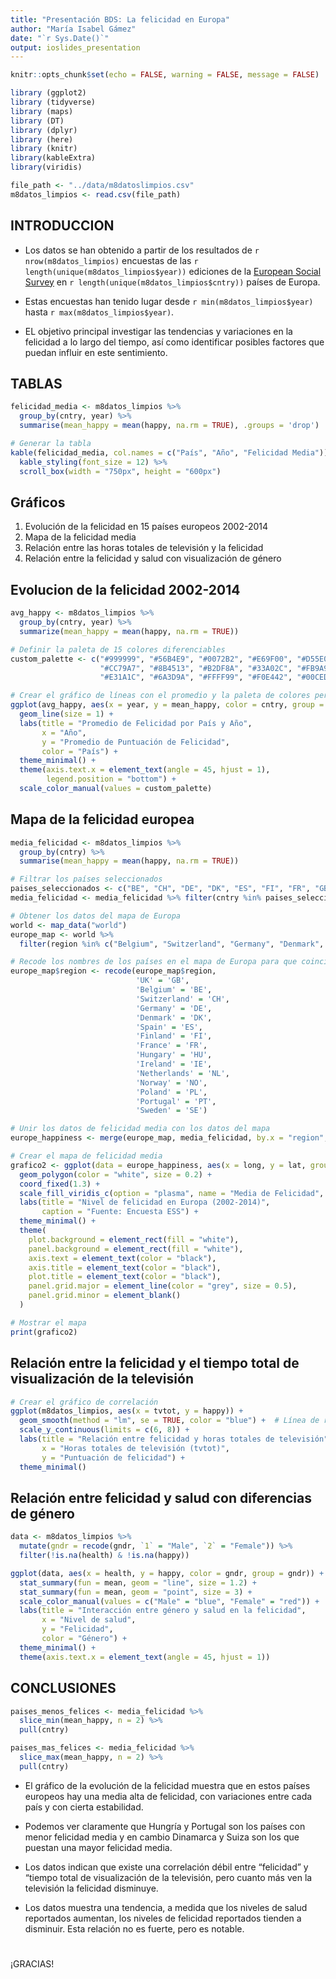```yaml
---
title: "Presentación BDS: La felicidad en Europa"
author: "María Isabel Gámez"
date: "`r Sys.Date()`"
output: ioslides_presentation
---
```


```r
knitr::opts_chunk$set(echo = FALSE, warning = FALSE, message = FALSE)

library (ggplot2)
library (tidyverse)
library (maps)
library (DT)
library (dplyr)
library (here)
library (knitr)
library(kableExtra)
library(viridis)

file_path <- "../data/m8datoslimpios.csv"
m8datos_limpios <- read.csv(file_path)
```

## INTRODUCCION


* Los datos se han obtenido a partir de los resultados de `r nrow(m8datos_limpios)` encuestas de las `r length(unique(m8datos_limpios$year))` ediciones de la [European Social Survey](https://www.europeansocialsurvey.org/) en `r length(unique(m8datos_limpios$cntry))` países de Europa. 


* Estas encuestas han tenido lugar desde `r min(m8datos_limpios$year)` hasta `r max(m8datos_limpios$year)`.


* EL objetivo principal investigar las tendencias y variaciones en la felicidad a lo largo del tiempo, así como identificar posibles factores que puedan influir en este sentimiento.

## TABLAS

```r

felicidad_media <- m8datos_limpios %>%
  group_by(cntry, year) %>%
  summarise(mean_happy = mean(happy, na.rm = TRUE), .groups = 'drop')

# Generar la tabla 
kable(felicidad_media, col.names = c("País", "Año", "Felicidad Media")) %>%
  kable_styling(font_size = 12) %>%
  scroll_box(width = "750px", height = "600px")
```

## Gráficos

1. Evolución de la felicidad en 15 países europeos 2002-2014
2. Mapa de la felicidad media
3. Relación entre las horas totales de televisión y la felicidad
4. Relación entre la felicidad y salud con visualización de género

## Evolucion de la felicidad 2002-2014

```r
avg_happy <- m8datos_limpios %>%
  group_by(cntry, year) %>%
  summarize(mean_happy = mean(happy, na.rm = TRUE))

# Definir la paleta de 15 colores diferenciables
custom_palette <- c("#999999", "#56B4E9", "#0072B2", "#E69F00", "#D55E00",
                    "#CC79A7", "#8B4513", "#B2DF8A", "#33A02C", "#FB9A99",
                    "#E31A1C", "#6A3D9A", "#FFFF99", "#F0E442", "#00CED1")

# Crear el gráfico de líneas con el promedio y la paleta de colores personalizada
ggplot(avg_happy, aes(x = year, y = mean_happy, color = cntry, group = cntry)) +
  geom_line(size = 1) +
  labs(title = "Promedio de Felicidad por País y Año",
       x = "Año",
       y = "Promedio de Puntuación de Felicidad",
       color = "País") +
  theme_minimal() +
  theme(axis.text.x = element_text(angle = 45, hjust = 1),
        legend.position = "bottom") +
  scale_color_manual(values = custom_palette)
```

## Mapa de la felicidad europea 

```r

media_felicidad <- m8datos_limpios %>%
  group_by(cntry) %>%
  summarise(mean_happy = mean(happy, na.rm = TRUE))

# Filtrar los países seleccionados
paises_seleccionados <- c("BE", "CH", "DE", "DK", "ES", "FI", "FR", "GB", "HU", "IE", "NL", "NO", "PL", "PT", "SE")
media_felicidad <- media_felicidad %>% filter(cntry %in% paises_seleccionados)

# Obtener los datos del mapa de Europa
world <- map_data("world")
europe_map <- world %>%
  filter(region %in% c("Belgium", "Switzerland", "Germany", "Denmark", "Spain", "Finland", "France", "UK", "Hungary", "Ireland", "Netherlands", "Norway", "Poland", "Portugal", "Sweden"))

# Recode los nombres de los países en el mapa de Europa para que coincidan con los códigos de país
europe_map$region <- recode(europe_map$region, 
                            'UK' = 'GB',
                            'Belgium' = 'BE',
                            'Switzerland' = 'CH',
                            'Germany' = 'DE',
                            'Denmark' = 'DK',
                            'Spain' = 'ES',
                            'Finland' = 'FI',
                            'France' = 'FR',
                            'Hungary' = 'HU',
                            'Ireland' = 'IE',
                            'Netherlands' = 'NL',
                            'Norway' = 'NO',
                            'Poland' = 'PL',
                            'Portugal' = 'PT',
                            'Sweden' = 'SE')

# Unir los datos de felicidad media con los datos del mapa
europe_happiness <- merge(europe_map, media_felicidad, by.x = "region", by.y = "cntry")

# Crear el mapa de felicidad media
grafico2 <- ggplot(data = europe_happiness, aes(x = long, y = lat, group = group, fill = mean_happy)) +
  geom_polygon(color = "white", size = 0.2) +
  coord_fixed(1.3) +
  scale_fill_viridis_c(option = "plasma", name = "Media de Felicidad", na.value = "grey50") +
  labs(title = "Nivel de felicidad en Europa (2002-2014)",
       caption = "Fuente: Encuesta ESS") +
  theme_minimal() +
  theme(
    plot.background = element_rect(fill = "white"),
    panel.background = element_rect(fill = "white"),
    axis.text = element_text(color = "black"),
    axis.title = element_text(color = "black"),
    plot.title = element_text(color = "black"),
    panel.grid.major = element_line(color = "grey", size = 0.5),
    panel.grid.minor = element_blank()
  )

# Mostrar el mapa
print(grafico2)
```


## Relación entre la felicidad y el tiempo total de visualización de la televisión 

```r

# Crear el gráfico de correlación
ggplot(m8datos_limpios, aes(x = tvtot, y = happy)) +
  geom_smooth(method = "lm", se = TRUE, color = "blue") +  # Línea de regresión con intervalo de confianza
  scale_y_continuous(limits = c(6, 8)) +
  labs(title = "Relación entre felicidad y horas totales de televisión",
       x = "Horas totales de televisión (tvtot)",
       y = "Puntuación de felicidad") +
  theme_minimal()

```

## Relación entre felicidad y salud con diferencias de género

```r

data <- m8datos_limpios %>%
  mutate(gndr = recode(gndr, `1` = "Male", `2` = "Female")) %>%
  filter(!is.na(health) & !is.na(happy))

ggplot(data, aes(x = health, y = happy, color = gndr, group = gndr)) +
  stat_summary(fun = mean, geom = "line", size = 1.2) +
  stat_summary(fun = mean, geom = "point", size = 3) +
  scale_color_manual(values = c("Male" = "blue", "Female" = "red")) +
  labs(title = "Interacción entre género y salud en la felicidad",
       x = "Nivel de salud",
       y = "Felicidad",
       color = "Género") +
  theme_minimal() +
  theme(axis.text.x = element_text(angle = 45, hjust = 1))
```

## CONCLUSIONES

```r
paises_menos_felices <- media_felicidad %>%
  slice_min(mean_happy, n = 2) %>%
  pull(cntry)

paises_mas_felices <- media_felicidad %>%
  slice_max(mean_happy, n = 2) %>%
  pull(cntry)

```
* El gráfico de la evolución de la felicidad muestra que en estos países europeos hay una media alta de felicidad, con variaciones entre cada país y con cierta estabilidad. 

* Podemos ver claramente que Hungría y Portugal son los países con menor felicidad media y en cambio Dinamarca y Suiza son los que puestan una mayor felicidad media. 

* Los datos indican que existe una correlación débil entre "felicidad" y "tiempo total de visualización de la televisión, pero cuanto más ven la televisión la felicidad disminuye. 

* Los datos muestra una tendencia, a medida que los niveles de salud reportados aumentan, los niveles de felicidad reportados tienden a disminuir. Esta relación no es fuerte, pero es notable.

#

¡GRACIAS!
